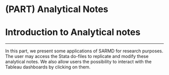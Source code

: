 # (PART) Analytical Notes {-}

# Introduction to Analytical notes {#analysis}
***

In this part, we present some applications of SARMD for research purposes. The user may access the Stata do-files to replicate and modify these analytical notes. We also allow users the possibility to interact with the Tableau dashboards by clicking on them. 

